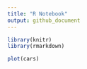 ```yaml
---
title: "R Notebook"
output: github_document
---
```


```r
library(knitr)
library(rmarkdown)
```


```r
plot(cars)
```
